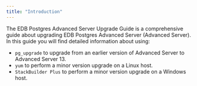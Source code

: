 ```yaml
---
title: "Introduction"
---
```




The EDB Postgres Advanced Server Upgrade Guide is a comprehensive guide about upgrading EDB Postgres Advanced Server (Advanced Server). In this guide you will find detailed information about using:

-   `pg_upgrade` to upgrade from an earlier version of Advanced Server to Advanced Server 13.
-   `yum` to perform a minor version upgrade on a Linux host.
-   `StackBuilder Plus` to perform a minor version upgrade on a Windows host.
